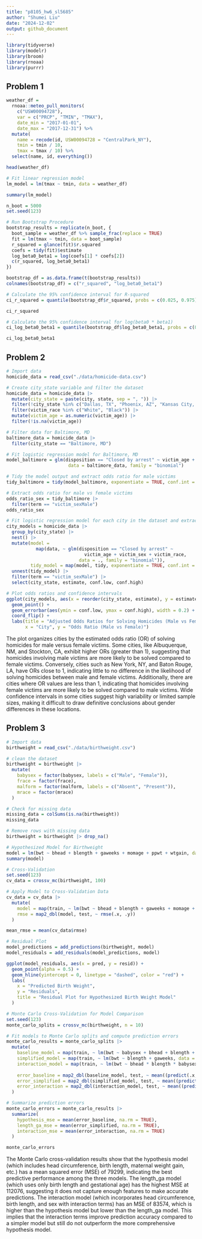 ```yaml
---
title: "p8105_hw6_sl5685"
author: "Shumei Liu"
date: "2024-12-02"
output: github_document
---
```


```r
library(tidyverse)
library(modelr)
library(broom)
library(rnoaa)
library(purrr)
```

## Problem 1

```r
weather_df = 
  rnoaa::meteo_pull_monitors(
    c("USW00094728"),
    var = c("PRCP", "TMIN", "TMAX"), 
    date_min = "2017-01-01",
    date_max = "2017-12-31") %>%
  mutate(
    name = recode(id, USW00094728 = "CentralPark_NY"),
    tmin = tmin / 10,
    tmax = tmax / 10) %>%
  select(name, id, everything())

head(weather_df)
```

```r
# Fit linear regression model
lm_model = lm(tmax ~ tmin, data = weather_df)

summary(lm_model)
```

```r
n_boot = 5000
set.seed(123)
```

```r
# Run Bootstrap Procedure
bootstrap_results = replicate(n_boot, {
  boot_sample = weather_df %>% sample_frac(replace = TRUE)
  fit = lm(tmax ~ tmin, data = boot_sample)
  r_squared = glance(fit)$r.squared
  coefs = tidy(fit)$estimate
  log_beta0_beta1 = log(coefs[1] * coefs[2])
  c(r_squared, log_beta0_beta1)
})

bootstrap_df = as.data.frame(t(bootstrap_results))
colnames(bootstrap_df) = c("r_squared", "log_beta0_beta1")
```

```r
# Calculate the 95% confidence interval for R-squared
ci_r_squared = quantile(bootstrap_df$r_squared, probs = c(0.025, 0.975))

ci_r_squared

# Calculate the 95% confidence interval for log(beta0 * beta1)
ci_log_beta0_beta1 = quantile(bootstrap_df$log_beta0_beta1, probs = c(0.025, 0.975))

ci_log_beta0_beta1
```

## Problem 2

```r
# Import data
homicide_data = read_csv("./data/homicide-data.csv")
```

```r
# Create city_state variable and filter the dataset
homicide_data = homicide_data |>
  mutate(city_state = paste(city, state, sep = ", ")) |>
  filter(!city_state %in% c("Dallas, TX", "Phoenix, AZ", "Kansas City, MO", "Tulsa, AL")) |>
  filter(victim_race %in% c("White", "Black")) |>
  mutate(victim_age = as.numeric(victim_age)) |>
  filter(!is.na(victim_age))
```

```r
# Filter data for Baltimore, MD
baltimore_data = homicide_data |>
  filter(city_state == "Baltimore, MD")

# Fit logistic regression model for Baltimore, MD
model_baltimore = glm(disposition == "Closed by arrest" ~ victim_age + victim_sex + victim_race, 
                       data = baltimore_data, family = "binomial")

# Tidy the model output and extract odds ratio for male victims
tidy_baltimore = tidy(model_baltimore, exponentiate = TRUE, conf.int = TRUE)

# Extract odds ratio for male vs female victims
odds_ratio_sex = tidy_baltimore |>
  filter(term == "victim_sexMale")
odds_ratio_sex
```

```r
# Fit logistic regression model for each city in the dataset and extract adjusted odds ratios
city_models = homicide_data |>
  group_by(city_state) |>
  nest() |>
  mutate(model = 
           map(data, ~ glm(disposition == "Closed by arrest" ~ 
                             victim_age + victim_sex + victim_race, 
                           data = ., family = "binomial")),
         tidy_model = map(model, tidy, exponentiate = TRUE, conf.int = TRUE)) |>
  unnest(tidy_model) |>
  filter(term == "victim_sexMale") |>
  select(city_state, estimate, conf.low, conf.high)
```

```r
# Plot odds ratios and confidence intervals
ggplot(city_models, aes(x = reorder(city_state, estimate), y = estimate)) +
  geom_point() +
  geom_errorbar(aes(ymin = conf.low, ymax = conf.high), width = 0.2) +
  coord_flip() +
  labs(title = "Adjusted Odds Ratios for Solving Homicides (Male vs Female Victims)",
       x = "City", y = "Odds Ratio (Male vs Female)")
```

The plot organizes cities by the estimated odds ratio (OR) of solving homicides for male versus female victims. Some cities, like Albuquerque, NM, and Stockton, CA, exhibit higher ORs (greater than 1), suggesting that homicides involving male victims are more likely to be solved compared to female victims. Conversely, cities such as New York, NY, and Baton Rouge, LA, have ORs close to 1, indicating little to no difference in the likelihood of solving homicides between male and female victims. Additionally, there are cities where OR values are less than 1, indicating that homicides involving female victims are more likely to be solved compared to male victims. Wide confidence intervals in some cities suggest high variability or limited sample sizes, making it difficult to draw definitive conclusions about gender differences in these locations.

## Problem 3

```r
# Import data
birthweight = read_csv("./data/birthweight.csv")
```

```r
# clean the dataset
birthweight = birthweight |>
  mutate(
    babysex = factor(babysex, labels = c("Male", "Female")),
    frace = factor(frace),
    malform = factor(malform, labels = c("Absent", "Present")),
    mrace = factor(mrace)
  )

# Check for missing data
missing_data = colSums(is.na(birthweight))
missing_data

# Remove rows with missing data
birthweight = birthweight |> drop_na()
```

```r
# Hypothesized Model for Birthweight
model = lm(bwt ~ bhead + blength + gaweeks + momage + ppwt + wtgain, data = birthweight)
summary(model)

# Cross-Validation
set.seed(123)
cv_data = crossv_mc(birthweight, 100)

# Apply Model to Cross-Validation Data
cv_data = cv_data |>
  mutate(
    model = map(train, ~ lm(bwt ~ bhead + blength + gaweeks + momage + ppwt + wtgain, data = .x)),
    rmse = map2_dbl(model, test, ~ rmse(.x, .y))
  )

mean_rmse = mean(cv_data$rmse)

# Residual Plot
model_predictions = add_predictions(birthweight, model)
model_residuals = add_residuals(model_predictions, model)

ggplot(model_residuals, aes(x = pred, y = resid)) +
  geom_point(alpha = 0.5) +
  geom_hline(yintercept = 0, linetype = "dashed", color = "red") +
  labs(
    x = "Predicted Birth Weight",
    y = "Residuals",
    title = "Residual Plot for Hypothesized Birth Weight Model"
  )
```

```r
# Monte Carlo Cross-Validation for Model Comparison
set.seed(123)
monte_carlo_splits = crossv_mc(birthweight, n = 10)
```

```r
# Fit models to Monte Carlo splits and compute prediction errors
monte_carlo_results = monte_carlo_splits |>
  mutate(
    baseline_model = map(train, ~ lm(bwt ~ babysex + bhead + blength + delwt + gaweeks + ppbmi + smoken, data = as.data.frame(.))),
    simplified_model = map(train, ~ lm(bwt ~ blength + gaweeks, data = as.data.frame(.))),
    interaction_model = map(train, ~ lm(bwt ~ bhead * blength * babysex, data = as.data.frame(.))),
    
    error_baseline = map2_dbl(baseline_model, test, ~ mean((predict(.x, newdata = as.data.frame(.y)) - as.data.frame(.y)$bwt)^2, na.rm = TRUE)),
    error_simplified = map2_dbl(simplified_model, test, ~ mean((predict(.x, newdata = as.data.frame(.y)) - as.data.frame(.y)$bwt)^2, na.rm = TRUE)),
    error_interaction = map2_dbl(interaction_model, test, ~ mean((predict(.x, newdata = as.data.frame(.y)) - as.data.frame(.y)$bwt)^2, na.rm = TRUE))
  )
```

```r
# Summarize prediction errors
monte_carlo_errors = monte_carlo_results |>
  summarize(
    hypothesis_mse = mean(error_baseline, na.rm = TRUE),
    length_ga_mse = mean(error_simplified, na.rm = TRUE),
    interaction_mse = mean(error_interaction, na.rm = TRUE)
  )

monte_carlo_errors
```

The Monte Carlo cross-validation results show that the hypothesis model (which includes head circumference, birth length, maternal weight gain, etc.) has a mean squared error (MSE) of 79299, indicating the best predictive performance among the three models. The length_ga model (which uses only birth length and gestational age) has the highest MSE at 112076, suggesting it does not capture enough features to make accurate predictions. The interaction model (which incorporates head circumference, birth length, and sex with interaction terms) has an MSE of 83574, which is higher than the hypothesis model but lower than the length_ga model. This implies that the interaction terms improve prediction accuracy compared to a simpler model but still do not outperform the more comprehensive hypothesis model.

